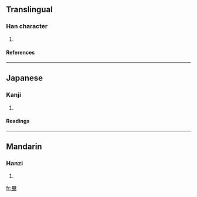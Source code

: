 ==Translingual==
===Han character===
{{Han char|rn=32|rad=土|as=20|sn=23|four=6610<sub>4</sub>|canj=田田田田土 (WWWWG)}}
# {{defn|Han|sort=土20}}
====References====
{{Han ref|kx=0242.320|dkj=05629|dj=0482.300|hdz=10502.190|uh=58E8|ud=22760|bh=F7D2|bd=63442}}
----
==Japanese==
===Kanji===
{{ja-kanji|grade=|rs=土20}}
# {{defn|Japanese}} 
====Readings====
{{ja-readings|on=[[らい]] (rai)|kun=}}
----
==Mandarin==
===Hanzi===
{{cmn-hanzi|pin=[[léi]] ([[lei2]])|wg=lei<sup>2</sup>}}
# {{defn|Mandarin}}

[[fr:壨]]
